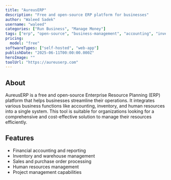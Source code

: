 ```yaml
---
title: "AureusERP"
description: "Free and open-source ERP platform for businesses"
author: "Waleed Sadek"
username: "waleed"
categories: ["Run Business", "Manage Money"]
tags: ["erp", "open-source", "business-management", "accounting", "inventory"]
pricing:
  model: "free"
softwareTypes: ["self-hosted", "web-app"]
publishDate: "2025-06-11T00:00:00.000Z"
heroImage: ""
toolUrl: "https://aureuserp.com"
---
```

## About
AureusERP is a free and open-source Enterprise Resource Planning (ERP) platform that helps businesses streamline their operations. It integrates various business functions like accounting, inventory, and human resources into a single system. This tool is suitable for organizations looking for a comprehensive and cost-effective solution to manage their resources efficiently.

## Features
- Financial accounting and reporting
- Inventory and warehouse management
- Sales and purchase order processing
- Human resources management
- Project management capabilities
